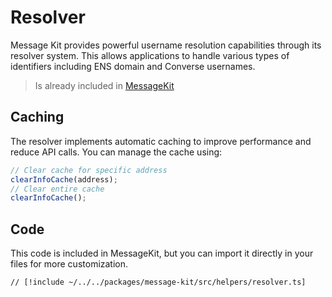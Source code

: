 # Resolver

Message Kit provides powerful username resolution capabilities through its resolver system. This allows applications to handle various types of identifiers including ENS domain and Converse usernames.

> Is already included in [MessageKit](/concepts/usernames)

## Caching

The resolver implements automatic caching to improve performance and reduce API calls. You can manage the cache using:

```typescript
// Clear cache for specific address
clearInfoCache(address);
// Clear entire cache
clearInfoCache();
```

## Code

This code is included in MessageKit, but you can import it directly in your files for more customization.

```tsx [src/helpers/resolver.ts]
// [!include ~/../../packages/message-kit/src/helpers/resolver.ts]
```
